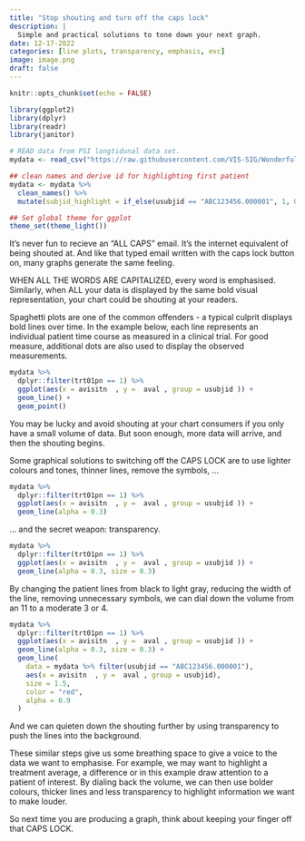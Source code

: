 ```yaml
---
title: "Stop shouting and turn off the caps lock"
description: |
  Simple and practical solutions to tone down your next graph. 
date: 12-17-2022
categories: [line plots, transparency, emphasis, evc]
image: image.png
draft: false
---
```


```r
knitr::opts_chunk$set(echo = FALSE)

library(ggplot2)
library(dplyr)
library(readr)
library(janitor)

# READ data from PSI longtidunal data set. 
mydata <- read_csv("https://raw.githubusercontent.com/VIS-SIG/Wonderful-Wednesdays/master/data/2020/2020-06-10/hgb_data.csv")

## clean names and derive id for highlighting first patient
mydata <- mydata %>% 
  clean_names() %>%
  mutate(subjid_highlight = if_else(usubjid == "ABC123456.000001", 1, 0))

## Set global theme for ggplot
theme_set(theme_light())
```

It’s never fun to recieve an “ALL CAPS” email. It’s the internet equivalent of being shouted at. And like that typed email written with the caps lock button on, many graphs generate the same feeling. 

WHEN ALL THE WORDS ARE CAPITALIZED, every word is emphasised. Similarly, when ALL your data is displayed by the same bold visual representation, your chart could be shouting at your readers. 

Spaghetti plots are one of the common offenders - a typical culprit displays bold lines over time. In the example below, each line represents an individual patient time course as measured in a clinical trial. For good measure, additional dots are also used to display the observed measurements.  


```r
mydata %>%
  dplyr::filter(trt01pn == 1) %>%
  ggplot(aes(x = avisitn  , y =  aval , group = usubjid )) +
  geom_line() + 
  geom_point()
```


You may be lucky and avoid shouting at your chart consumers if you only have a small volume of data. But soon enough, more data will arrive, and then the shouting begins. 

Some graphical solutions to switching off the CAPS LOCK are to use lighter colours and tones, thinner lines, remove the symbols, ... 


```r
mydata %>%
  dplyr::filter(trt01pn == 1) %>%
  ggplot(aes(x = avisitn  , y =  aval , group = usubjid )) +
  geom_line(alpha = 0.3)
```

... and the secret weapon: transparency.
 

```r
mydata %>%
  dplyr::filter(trt01pn == 1) %>%
  ggplot(aes(x = avisitn  , y =  aval , group = usubjid )) +
  geom_line(alpha = 0.3, size = 0.3)
```

By changing the patient lines from black to light gray, reducing the width of the line, removing unnecessary symbols, we can dial down the volume from an 11 to a moderate 3 or 4. 


```r
mydata %>%
  dplyr::filter(trt01pn == 1) %>%
  ggplot(aes(x = avisitn  , y =  aval , group = usubjid )) +
  geom_line(alpha = 0.3, size = 0.3) +
  geom_line(
    data = mydata %>% filter(usubjid == "ABC123456.000001"),
    aes(x = avisitn  , y =  aval , group = usubjid),
    size = 1.5,
    color = "red",
    alpha = 0.9
  ) 

```

And we can quieten down the shouting further by using transparency to push the lines into the background. 

These similar steps give us some breathing space to give a voice to the data we want to emphasise. For example, we may want to highlight a treatment average, a difference or in this example draw attention to a patient of interest. By dialing back the volume, we can then use bolder colours, thicker lines and less transparency to highlight information we want to make louder. 

So next time you are producing a graph, think about keeping your finger off that CAPS LOCK. 

